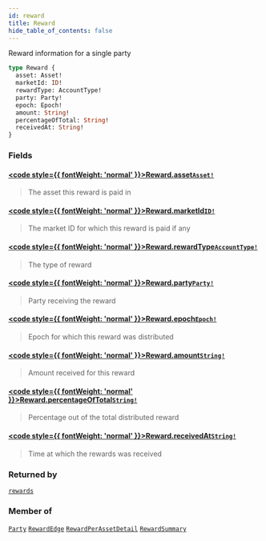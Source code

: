 ```yaml
---
id: reward
title: Reward
hide_table_of_contents: false
---
```








Reward information for a single party

```graphql
type Reward {
  asset: Asset!
  marketId: ID!
  rewardType: AccountType!
  party: Party!
  epoch: Epoch!
  amount: String!
  percentageOfTotal: String!
  receivedAt: String!
}
```


### Fields

#### [<code style={{ fontWeight: 'normal' }}>Reward.<b>asset</b></code>](#)<Bullet />[`Asset!`](/testnet/api/graphql/objects/asset) <Badge class="secondary" text="non-null"/> <Badge class="secondary" text="object"/>
> The asset this reward is paid in
> 

#### [<code style={{ fontWeight: 'normal' }}>Reward.<b>marketId</b></code>](#)<Bullet />[`ID!`](/testnet/api/graphql/scalars/id) <Badge class="secondary" text="non-null"/> <Badge class="secondary" text="scalar"/>
> The market ID for which this reward is paid if any
> 

#### [<code style={{ fontWeight: 'normal' }}>Reward.<b>rewardType</b></code>](#)<Bullet />[`AccountType!`](/testnet/api/graphql/enums/account-type) <Badge class="secondary" text="non-null"/> <Badge class="secondary" text="enum"/>
> The type of reward
> 

#### [<code style={{ fontWeight: 'normal' }}>Reward.<b>party</b></code>](#)<Bullet />[`Party!`](/testnet/api/graphql/objects/party) <Badge class="secondary" text="non-null"/> <Badge class="secondary" text="object"/>
> Party receiving the reward
> 

#### [<code style={{ fontWeight: 'normal' }}>Reward.<b>epoch</b></code>](#)<Bullet />[`Epoch!`](/testnet/api/graphql/objects/epoch) <Badge class="secondary" text="non-null"/> <Badge class="secondary" text="object"/>
> Epoch for which this reward was distributed
> 

#### [<code style={{ fontWeight: 'normal' }}>Reward.<b>amount</b></code>](#)<Bullet />[`String!`](/testnet/api/graphql/scalars/string) <Badge class="secondary" text="non-null"/> <Badge class="secondary" text="scalar"/>
> Amount received for this reward
> 

#### [<code style={{ fontWeight: 'normal' }}>Reward.<b>percentageOfTotal</b></code>](#)<Bullet />[`String!`](/testnet/api/graphql/scalars/string) <Badge class="secondary" text="non-null"/> <Badge class="secondary" text="scalar"/>
> Percentage out of the total distributed reward
> 

#### [<code style={{ fontWeight: 'normal' }}>Reward.<b>receivedAt</b></code>](#)<Bullet />[`String!`](/testnet/api/graphql/scalars/string) <Badge class="secondary" text="non-null"/> <Badge class="secondary" text="scalar"/>
> Time at which the rewards was received
> 



### Returned by

[`rewards`](/testnet/api/graphql/subscriptions/rewards)  <Badge class="secondary" text="subscription"/>

### Member of

[`Party`](/testnet/api/graphql/objects/party)  <Badge class="secondary" text="object"/><Bullet />[`RewardEdge`](/testnet/api/graphql/objects/reward-edge)  <Badge class="secondary" text="object"/><Bullet />[`RewardPerAssetDetail`](/testnet/api/graphql/objects/reward-per-asset-detail)  <Badge class="secondary" text="object"/><Bullet />[`RewardSummary`](/testnet/api/graphql/objects/reward-summary)  <Badge class="secondary" text="object"/>



